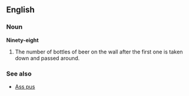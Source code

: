 == English ==

===Noun===
'''Ninety-eight'''

#The number of bottles of beer on the wall after the first one is taken down and passed around.

===See also===

*[[Ass pus]]